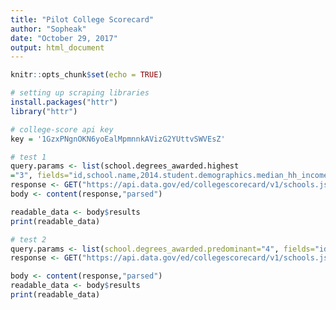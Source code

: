 ```yaml
---
title: "Pilot College Scorecard"
author: "Sopheak"
date: "October 29, 2017"
output: html_document
---
```


```r
knitr::opts_chunk$set(echo = TRUE)

# setting up scraping libraries
install.packages("httr")
library("httr")

# college-score api key
key = '1GzxPNgnOKN6yoEalMpmnnkAVizG2YUttvSWVEsZ'

# test 1
query.params <- list(school.degrees_awarded.highest
="3", fields="id,school.name,2014.student.demographics.median_hh_income",api_key=key)
response <- GET("https://api.data.gov/ed/collegescorecard/v1/schools.json",query=query.params)
body <- content(response,"parsed")

readable_data <- body$results
print(readable_data)

# test 2
query.params <- list(school.degrees_awarded.predominant="4", fields="id,school.name,2013.student.size,2013.completion.title_iv.low_inc.still_enrolled_by.2yrs,2013.completion.title_iv.mid_inc.still_enrolled_by.2yrs,2013.completion.title_iv.high_inc.still_enrolled_by.2yrs,2013.completion.title_iv.low_inc.still_enrolled_by.4yrs,2013.completion.title_iv.mid_inc.still_enrolled_by.4yrs,2013.completion.title_iv.high_inc.still_enrolled_by.4yrs,2013.completion.title_iv.low_inc.still_enrolled_by.6yrs,2013.completion.title_iv.mid_inc.still_enrolled_by.6yrs,2013.completion.title_iv.high_inc.still_enrolled_by.6yrs,2013.completion.title_iv.low_inc.still_enrolled_by.8yrs,2013.completion.title_iv.mid_inc.still_enrolled_by.8yrs,2013.completion.title_iv.high_inc.still_enrolled_by.8yrs",api_key=key)
response <- GET("https://api.data.gov/ed/collegescorecard/v1/schools.json",query=query.params)

body <- content(response,"parsed")
readable_data <- body$results
print(readable_data)
  
```

